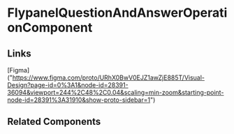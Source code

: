 <!-- flypanel-question-and-answer-operation.stories.mdx -->


<Meta title="QTD Components/evaluation/task-list-review/task-review/flypanel-question-and-answer-operation/README" component={FlypanelQuestionAndAnswerOperationComponent} />

# FlypanelQuestionAndAnswerOperationComponent

<ArgsTable of={FlypanelQuestionAndAnswerOperationComponent} />

## Links

[Figma] ("https://www.figma.com/proto/URhX0BwV0EJZ1awZjE885T/Visual-Design?page-id=0%3A1&node-id=28391-36094&viewport=244%2C48%2C0.04&scaling=min-zoom&starting-point-node-id=28391%3A31910&show-proto-sidebar=1")

## Related Components
